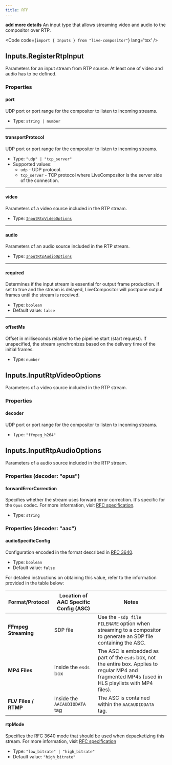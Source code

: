 ```yaml
---
title: RTP
---
```


**add more details** An input type that allows streaming video and audio to the compositor over RTP.

<Code code={`import { Inputs } from "live-compositor"`} lang='tsx' />

## Inputs.RegisterRtpInput
Parameters for an input stream from RTP source. At least one of video and audio has to be defined.

### Properties

#### port
UDP port or port range for the compositor to listen to incoming streams.

- Type: `string | number`

---

#### transportProtocol
UDP port or port range for the compositor to listen to incoming streams.

- Type: `"udp" | "tcp_server"`
- Supported values:
    - `udp` - UDP protocol.
    -  `tcp_server` - TCP protocol where LiveCompositor is the server side of the connection.

---

#### video
Parameters of a video source included in the RTP stream.

- Type: [`InputRtpVideoOptions`]()

---

#### audio
Parameters of an audio source included in the RTP stream.

- Type: [`InputRtpAudioOptions`]()

---

#### required
Determines if the input stream is essential for output frame production. If set to true and the stream is delayed, LiveCompositor will postpone output frames until the stream is received.

- Type: `boolean`
- Default value: `false`

---

#### offsetMs
Offset in milliseconds relative to the pipeline start (start request). If unspecified, the stream synchronizes based on the delivery time of the initial frames.

- Type: `number`

## Inputs.InputRtpVideoOptions
Parameters of a video source included in the RTP stream.

### Properties

#### decoder
UDP port or port range for the compositor to listen to incoming streams.

- Type: `"ffmpeg_h264"`

## Inputs.InputRtpAudioOptions
Parameters of a audio source included in the RTP stream.

### Properties (decoder: "opus")

#### forwardErrorCorrection
Specifies whether the stream uses forward error correction. It's specific for the `Opus` codec. For more information, visit [RFC specification](https://datatracker.ietf.org/doc/html/rfc6716#section-2.1.7).

- Type: `string`

### Properties (decoder: "aac")

#### audioSpecificConfig
Configuration encoded in the format described in [RFC 3640](https://datatracker.ietf.org/doc/html/rfc3640#section-4.1).

- Type: `boolean`
- Default value: `false`

For detailed instructions on obtaining this value, refer to the information provided in the table below:
<table>
  <thead>
    <tr>
      <th>Format/Protocol</th>
      <th>Location of AAC Specific Config (ASC)</th>
      <th>Notes</th>
    </tr>
  </thead>
  <tbody>
    <tr>
      <td><strong>FFmpeg Streaming</strong></td>
      <td>SDP file</td>
      <td>Use the <code>-sdp_file FILENAME</code> option when streaming to a compositor to generate an SDP file containing the ASC.</td>
    </tr>
    <tr>
      <td><strong>MP4 Files</strong></td>
      <td>Inside the <code>esds</code> box</td>
      <td>The ASC is embedded as part of the <code>esds</code> box, not the entire box. Applies to regular MP4 and fragmented MP4s (used in HLS playlists with MP4 files).</td>
    </tr>
    <tr>
      <td><strong>FLV Files / RTMP</strong></td>
      <td>Inside the <code>AACAUDIODATA</code> tag</td>
      <td>The ASC is contained within the <code>AACAUDIODATA</code> tag.</td>
    </tr>
  </tbody>
</table>

#### rtpMode
Specifies the RFC 3640 mode that should be used when depacketizing this stream. For more information, visit [RFC specification](https://datatracker.ietf.org/doc/html/rfc3640#section-3.3.1)

- Type: `"low_bitrate" | "high_bitrate"`
- Default value: `"high_bitrate"`
